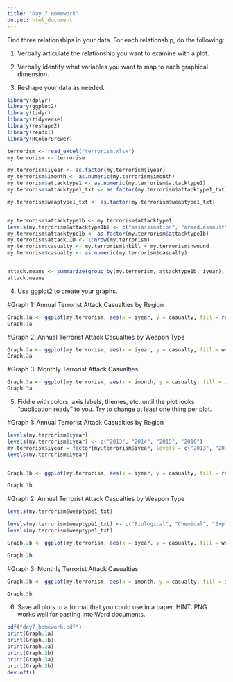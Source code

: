```yaml
---
title: "Day 7 Homework"
output: html_document
---
```


Find three relationships in your data.  For each relationship, do the following:

1. Verbally articulate the relationship you want to examine with a plot.

2. Verbally identify what variables you want to map to each graphical dimension.

3. Reshape your data as needed.

```r
library(dplyr)
library(ggplot2)
library(tidyr)
library(tidyverse)
library(reshape2)
library(readxl)
library(RColorBrewer)

terrorism <- read_excel("terrorism.xlsx")
my.terrorism <- terrorism

my.terrorism$iyear <- as.factor(my.terrorism$iyear)
my.terrorism$imonth <- as.numeric(my.terrorism$imonth)
my.terrorism$attacktype1 <- as.numeric(my.terrorism$attacktype1)
my.terrorism$attacktype1_txt <- as.factor(my.terrorism$attacktype1_txt)

my.terrorism$weaptype1_txt <- as.factor(my.terrorism$weaptype1_txt)


my.terrorism$attacktype1b <- my.terrorism$attacktype1
levels(my.terrorism$attacktype1b) <- c("assassination", "armed.assault", "bombing.explosion", "hijacking", "hostage.barricade", "hostage.kidnapping", "facility.attack", "unarmed.assault", "unknown" )
my.terrorism$attacktype1b <- as.factor(my.terrorism$attacktype1b)
my.terrorism$attack.ID <- 1:nrow(my.terrorism)
my.terrorism$casualty <- my.terrorism$nkill + my.terrorism$nwound
my.terrorism$casualty <- as.numeric(my.terrorism$casualty)


attack.means <- summarize(group_by(my.terrorism, attacktype1b, iyear), mean = mean(casualty, na.rm = TRUE))
attack.means

```

4. Use ggplot2 to create your graphs.

#Graph 1: Annual Terrorist Attack Casualties by Region
```r
Graph.1a <- ggplot(my.terrorism, aes(x = iyear, y = casualty, fill = region_txt))+geom_bar(stat = "identity")
Graph.1a
```

#Graph 2: Annual Terrorist Attack Casualties by Weapon Type
```r
Graph.2a <- ggplot(my.terrorism, aes(x = iyear, y = casualty, fill = weaptype1_txt))+geom_bar(stat = "identity")
Graph.2a

```

#Graph 3: Monthly Terrorist Attack Casualties
```r
Graph.3a <- ggplot(my.terrorism, aes(x = imonth, y = casualty, fill = iyear))+geom_bar(stat = "identity")
Graph.3a

```


5. Fiddle with colors, axis labels, themes, etc. until the plot looks "publication ready" to you.  Try to change at least one thing per plot.

#Graph 1: Annual Terrorist Attack Casualties by Region
```r
levels(my.terrorism$iyear)
levels(my.terrorism$iyear) <- c("2013", "2014", "2015", "2016")
my.terrorism$iyear = factor(my.terrorism$iyear, levels = c("2013", "2014", "2015", "2016"))
levels(my.terrorism$iyear)


Graph.1b <- ggplot(my.terrorism, aes(x = iyear, y = casualty, fill = region_txt))+geom_bar(name = "Region", stat = "identity", position = "dodge") +xlab("Year")+ylab("Number of Casualties")+ scale_y_log10(breaks = seq(0, 2000, 250)) + scale_color_brewer(palette = "Set1", name = "Iris species") + theme(text = element_text(family = "serif", size = 10))+ggtitle("Annual Terrorist Attack Casualties by Region") + theme(plot.title = element_text(hjust = 0.5))+facet_wrap(~region_txt)

Graph.1b 
```

#Graph 2: Annual Terrorist Attack Casualties by Weapon Type


```r
levels(my.terrorism$weaptype1_txt)

levels(my.terrorism$weaptype1_txt) <- c("Biological", "Chemical", "Explosives", "Fake Weapons", "Firearms", "Incendiary", "Melee", "Other", "Sabotage Equipment", "Unknown", "Vehicle")
levels(my.terrorism$weaptype1_txt)

Graph.2b <- ggplot(my.terrorism, aes(x = iyear, y = casualty, fill = weaptype1_txt))+geom_bar(stat = "identity", position = "dodge") +ggtitle("Annual Terrorist Attack Casualties by Weapon Type") + theme(plot.title = element_text(hjust = 0.5))

Graph.2b

```

#Graph 3: Monthly Terrorist Attack Casualties
```r
Graph.3b <- ggplot(my.terrorism, aes(x = imonth, y = casualty, fill = iyear))+geom_histogram(stat = "identity", binwidth = 1)+scale_x_continuous(name = "Month", breaks = 1:12, labels = month.name)+ggtitle("Monthly Terrorist Attack Casualties") + theme(plot.title = element_text(hjust = 0.5))

Graph.3b

```

6. Save all plots to a format that you could use in a paper.  HINT: PNG works well for pasting into Word documents.

```r
pdf("day7_homework.pdf")
print(Graph.1a)
print(Graph.1b)
print(Graph.2a)
print(Graph.2b)
print(Graph.3a)
print(Graph.3b)
dev.off()
```

